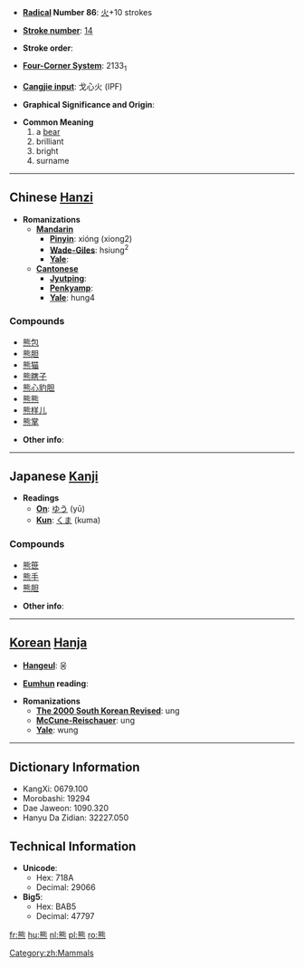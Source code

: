 * '''[[Wiktionary:Chinese radical index| Radical]] Number 86''': [[Wiktionary:Chinese radical index 火|火]]+10 strokes

* '''[[Wiktionary:Chinese total strokes index|Stroke number]]''': [[Wiktionary:Chinese total strokes index 14|14]]

* '''Stroke order''': 

* '''[[Wiktionary:Chinese four corner index|Four-Corner System]]''': 2133<sub>1</sub>

* '''[[Wiktionary:Chinese Cangjie index|Cangjie input]]''': 戈心火 (IPF)

* '''Graphical Significance and Origin''': 

* '''Common Meaning'''
*# a [[bear]] [[Category:zh:Mammals]]
*# brilliant
*# bright
*# surname


----

== Chinese [[Hanzi]] ==

* '''Romanizations'''
** '''[[Mandarin]]'''
*** '''[[Pinyin]]''': xióng (xiong2)
*** '''[[Wade-Giles]]''': hsiung<sup>2</sup>
*** '''[[Yale]]''': 
** '''[[Cantonese]]'''
*** '''[[Jyutping]]''':
*** '''[[Penkyamp]]''': 
*** '''[[Yale]]''': hung4

===Compounds===
*[[熊包]]
*[[熊胆]]
*[[熊猫]]
*[[熊瞎子]]
*[[熊心豹胆]]
*[[熊熊]]
*[[熊样儿]]
*[[熊掌]]

* '''Other info''': 

----

== Japanese [[Kanji]] ==

* '''Readings'''
** '''[[On]]''': [[ゆう]] (yū)
** '''[[Kun]]''': [[くま]] (kuma)

===Compounds===
*[[熊笹]]
*[[熊手]]
*[[熊胆]]

* '''Other info''':  

----

== [[Korean]] [[Hanja]] ==

* '''[[Hangeul]]''': 웅

* '''[[Eumhun]] reading''': 

* '''Romanizations'''
** '''[[The 2000 South Korean Revised Romanization|The 2000 South Korean Revised]]''': ung
** '''[[McCune-Reischauer]]''': ung
** '''[[Yale]]''': wung

----

== Dictionary Information ==

* KangXi: 0679.100
* Morobashi: 19294
* Dae Jaweon: 1090.320
* Hanyu Da Zidian: 32227.050

== Technical Information ==

* '''Unicode''':
** Hex: 718A
** Decimal: 29066
* '''Big5''':
** Hex: BAB5
** Decimal: 47797
[[fr:熊]]
[[hu:熊]]
[[nl:熊]]
[[pl:熊]]
[[ro:熊]]